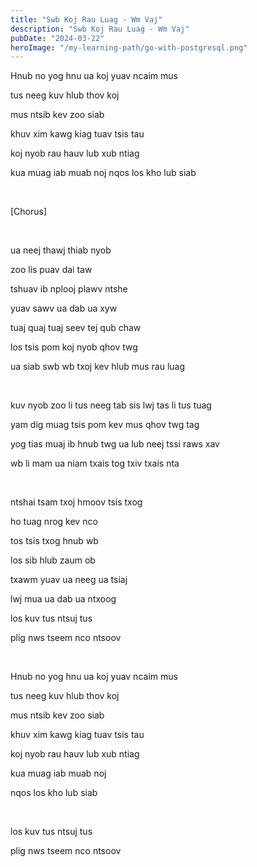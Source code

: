 ```yaml
---
title: "Swb Koj Rau Luag - Wm Vaj"
description: "Swb Koj Rau Luag - Wm Vaj"
pubDate: "2024-03-22"
heroImage: "/my-learning-path/go-with-postgresql.png"
---
```


Hnub no yog hnu ua koj yuav ncaim mus

tus neeg kuv hlub thov koj

mus ntsib kev zoo siab

khuv xim kawg kiag tuav tsis tau

koj nyob rau hauv lub xub ntiag

kua muag iab muab noj nqos los kho lub siab

<br />

[Chorus]

<br />

ua neej thawj thiab nyob

zoo lis puav dai taw

tshuav ib nplooj plawv ntshe

yuav sawv ua dab ua xyw

tuaj quaj tuaj seev tej qub chaw

los tsis pom koj nyob qhov twg

ua siab swb wb txoj kev hlub mus rau luag

<br />

kuv nyob zoo li tus neeg tab sis lwj tas li tus tuag

yam dig muag tsis pom kev mus qhov twg tag

yog tias muaj ib hnub twg ua lub neej tssi raws xav

wb li mam ua niam txais tog txiv txais nta

<br />

ntshai tsam txoj hmoov tsis txog

ho tuag nrog kev nco

tos tsis txog hnub wb

los sib hlub zaum ob

txawm yuav ua neeg ua tsiaj

lwj mua ua dab ua ntxoog

los kuv tus ntsuj tus

plig nws tseem nco ntsoov

<br />

Hnub no yog hnu ua koj yuav ncaim mus

tus neeg kuv hlub thov koj

mus ntsib kev zoo siab

khuv xim kawg kiag tuav tsis tau

koj nyob rau hauv lub xub ntiag

kua muag iab muab noj

nqos los kho lub siab

<br />

los kuv tus ntsuj tus

plig nws tseem nco ntsoov
